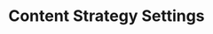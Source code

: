 ---
title: "Content Strategy Settings"
sidebarTitle: "Content Strategy"
description: "Description of your new file."
icon: "user-gear"
---
